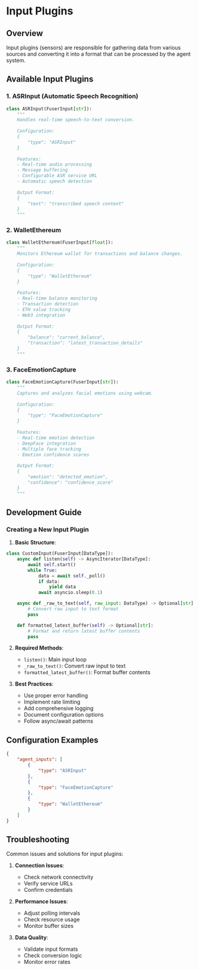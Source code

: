 # Input Plugins

## Overview

Input plugins (sensors) are responsible for gathering data from various sources and converting it into a format that can be processed by the agent system.

## Available Input Plugins

### 1. ASRInput (Automatic Speech Recognition)
```python
class ASRInput(FuserInput[str]):
    """
    Handles real-time speech-to-text conversion.
    
    Configuration:
    {
        "type": "ASRInput"
    }
    
    Features:
    - Real-time audio processing
    - Message buffering
    - Configurable ASR service URL
    - Automatic speech detection
    
    Output Format:
    {
        "text": "transcribed speech content"
    }
    """
```

### 2. WalletEthereum
```python
class WalletEthereum(FuserInput[float]):
    """
    Monitors Ethereum wallet for transactions and balance changes.
    
    Configuration:
    {
        "type": "WalletEthereum"
    }
    
    Features:
    - Real-time balance monitoring
    - Transaction detection
    - ETH value tracking
    - Web3 integration
    
    Output Format:
    {
        "balance": "current_balance",
        "transaction": "latest_transaction_details"
    }
    """
```

### 3. FaceEmotionCapture
```python
class FaceEmotionCapture(FuserInput[str]):
    """
    Captures and analyzes facial emotions using webcam.
    
    Configuration:
    {
        "type": "FaceEmotionCapture"
    }
    
    Features:
    - Real-time emotion detection
    - DeepFace integration
    - Multiple face tracking
    - Emotion confidence scores
    
    Output Format:
    {
        "emotion": "detected_emotion",
        "confidence": "confidence_score"
    }
    """
```

## Development Guide

### Creating a New Input Plugin

1. **Basic Structure**:
```python
class CustomInput(FuserInput[DataType]):
    async def listen(self) -> AsyncIterator[DataType]:
        await self.start()
        while True:
            data = await self._poll()
            if data:
                yield data
            await asyncio.sleep(0.1)

    async def _raw_to_text(self, raw_input: DataType) -> Optional[str]:
        # Convert raw input to text format
        pass

    def formatted_latest_buffer(self) -> Optional[str]:
        # Format and return latest buffer contents
        pass
```

2. **Required Methods**:
   - `listen()`: Main input loop
   - `_raw_to_text()`: Convert raw input to text
   - `formatted_latest_buffer()`: Format buffer contents

3. **Best Practices**:
   - Use proper error handling
   - Implement rate limiting
   - Add comprehensive logging
   - Document configuration options
   - Follow async/await patterns

## Configuration Examples

```json
{
    "agent_inputs": [
        {
            "type": "ASRInput"
        },
        {
            "type": "FaceEmotionCapture"
        },
        {
            "type": "WalletEthereum"
        }
    ]
}
```

## Troubleshooting

Common issues and solutions for input plugins:
1. **Connection Issues**:
   - Check network connectivity
   - Verify service URLs
   - Confirm credentials

2. **Performance Issues**:
   - Adjust polling intervals
   - Check resource usage
   - Monitor buffer sizes

3. **Data Quality**:
   - Validate input formats
   - Check conversion logic
   - Monitor error rates 